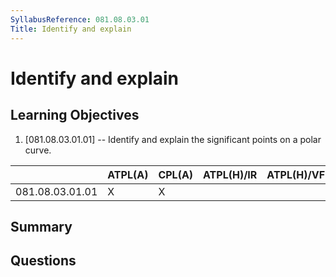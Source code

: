 ```yaml
---
SyllabusReference: 081.08.03.01
Title: Identify and explain
---
```


# Identify and explain

## Learning Objectives

1. [081.08.03.01.01] -- Identify and explain the significant points on a polar
   curve.

|                 | ATPL(A) | CPL(A) | ATPL(H)/IR | ATPL(H)/VFR | CPL(H) | IR  | CBIR(A) |
| --------------- | ------- | ------ | ---------- | ----------- | ------ | --- | ------- |
| 081.08.03.01.01 | X       | X      |            |             |        |     |         |

## Summary

## Questions
